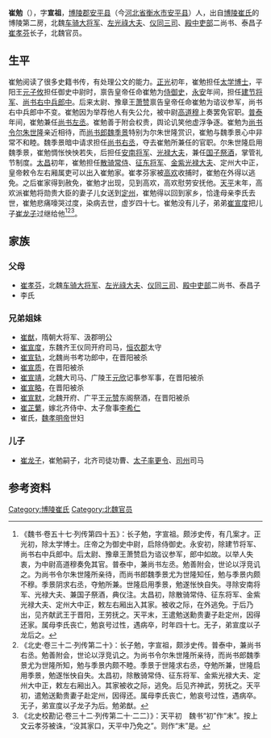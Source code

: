 '''崔勉'''（{{bd|？||？| |}}），字'''宣祖'''，[[博陵郡|博陵郡]][[安平县|安平县]]（今[[河北省|河北省]][[衡水市|衡水市]][[安平县|安平县]]）人，出自[[博陵崔氏|博陵崔氏]]的博陵第二房，北魏[[车骑大将军|车骑大将军]]、[[左光祿大夫|左光祿大夫]]、[[仪同三司|仪同三司]]、[[殿中尚书|殿中]][[吏部尚书|吏部]]二尚书、泰昌子[[崔孝芬|崔孝芬]]长子，北魏官员。

==生平==
崔勉阅读了很多史籍书传，有处理公文的能力。[[正光|正光]]初年，崔勉担任[[太学博士|太学博士]]，平阳王[[元子攸|元子攸]]担任御史中尉时，禀告皇帝任命崔勉为[[侍御史|侍御史]]，[[永安_(北魏)|永安]]年间，担任[[建节将军|建节将军]]、[[尚书右中兵郎中|尚书右中兵郎中]]。后来太尉、豫章王[[萧赞|萧赞]]禀告皇帝任命崔勉为谘议参军，尚书右中兵郎中不变。崔勉因为举荐他人有失公允，被中尉[[高道穆|高道穆]]上奏罢免官职。[[普泰|普泰]]年间，崔勉兼任[[尚书左丞|尚书左丞]]。崔勉善于附会权贵，舆论讥笑他虚浮争逐。崔勉为[[尚书令|尚书令]][[尔朱世隆|尔朱世隆]]亲近相待，而[[尚书郎|尚书郎]][[魏季景|魏季景]]特别为尔朱世隆赏识，崔勉与魏季景心中非常不和睦。魏季景暗中请求担任[[尚书右丞|尚书右丞]]，夺去崔勉所兼任的官职。尔朱世隆启用魏季景，崔勉惆怅怏怏若失，后担任[[安南将军|安南将军]]、[[光禄大夫|光禄大夫]]，兼任[[国子祭酒|国子祭酒]]，掌管礼节制度。[[太昌|太昌]]初年，崔勉担任[[散骑常侍|散骑常侍]]、[[征东将军|征东将军]]、[[金紫光禄大夫|金紫光禄大夫]]、定州大中正，皇帝敕令左右厢属吏可以出入崔勉家。崔孝芬家被[[高欢|高欢]]收捕时，崔勉在外得以逃免。之后崔家得到赦免，崔勉才出现，见到高欢，高欢慰劳安抚他。[[天平_(东魏)|天平]]末年，高欢派崔勉将勋贵大臣的妻子儿女送到[[定州|定州]]，崔勉得以回到家乡，恰逢母亲李氏去世，崔勉悲痛嚎哭过度，染病去世，虚岁四十七。崔勉没有儿子，弟弟[[崔宣度|崔宣度]]把儿子[[崔龙子|崔龙子]]过继给他<ref>《魏书·卷五十七·列传第四十五》：长子勉，字宣祖。颇涉史传，有几案才。正光初，除太学博士。庄帝之为御史中尉，启除侍御史。永安初，除建节将军、尚书右中兵郎中。后太尉、豫章王萧赞启为谘议参军，郎中如故。以举人失衷，为中尉高道穆奏免其官。普泰中，兼尚书左丞。勉善附会，世论以浮竞讥之。为尚书令尔朱世隆所亲待，而尚书郎魏季景尤为世隆知任，勉与季景内颇不穆。季景阴求右丞，夺勉所兼。世隆启用季景，勉遂怅怏自失。寻除安南将军、光禄大夫、兼国子祭酒，典仪注。太昌初，除散骑常侍、征东将军、金紫光禄大夫、定州大中正，敕左右厢出入其家。被收之际，在外逃免。于后乃出，见齐献武王于晋阳，王劳抚之。天平末，王遣勉送勳贵妻子赴定州，因得还家。属母李氏丧亡，勉哀号过性，遇病卒，时年四十七。无子，弟宣度以子龙后之。</ref><ref>《北史·卷三十二·列传第二十》：长子勉，字宣祖，颇涉史传。普泰中，兼尚书右丞。勉善附会，世论以浮竞讥之。为尚书令尔朱世隆所亲待，而尚书郎魏季景尤为世隆所知，勉与季景内颇不睦。季景于世隆求右丞，夺勉所兼，世隆启用季景，勉遂怅怏自失。太昌初，除散骑常侍、征东将军、金紫光禄大夫、定州大中正，敕左右厢出入。其家被收之际，逃免。后见齐神武，劳抚之。天平初，遣勉送勳贵妻子赴定州，因得还。属母李氏丧亡，勉哀号过性，遇病卒。无子，弟宣度以子龙子为后。勉弟猷。</ref><ref>《北史校勘记·卷三十二·列传第二十·二二〕》：天平初　魏书“初”作“末”。按上文云孝芬被诛，“没其家口，天平中乃免之”。则作“末”是。</ref>。

==家族==
{{main|博陵第二房世系图}}

===父母===
*[[崔孝芬|崔孝芬]]，北魏[[车骑大将军|车骑大将军]]、[[左光祿大夫|左光祿大夫]]、[[仪同三司|仪同三司]]、[[殿中尚书|殿中]][[吏部尚书|吏部]]二尚书、泰昌子
*李氏

===兄弟姐妹===
*[[崔猷_(汲郡公)|崔猷]]，隋朝大将军、汲郡明公
*[[崔宣度|崔宣度]]，东魏齐王仪同开府司马，[[恒农郡|恒农郡]]太守
*[[崔宣轨|崔宣轨]]，北魏尚书考功郎中，在晋阳被杀	
*[[崔宣质|崔宣质]]，在晋阳被杀		
*[[崔宣靖|崔宣靖]]，北魏大司马、广陵王[[元欣|元欣]]记事参军事，在晋阳被杀		
*[[崔宣略|崔宣略]]，在晋阳被杀		
*[[崔宣默|崔宣默]]，北魏开府、广平王[[元赞|元赞]]东阁祭酒，在晋阳被杀	
*[[崔芷蘩|崔芷蘩]]，嫁北齐侍中、太子詹事[[李希仁|李希仁]]
*崔氏，[[魏孝明帝|魏孝明帝]]世妇

===儿子===
*[[崔龙子|崔龙子]]，崔勉嗣子，北齐司徒功曹、[[太子率更令|太子率更令]]、[[司州|司州]]司马

==参考资料==
{{reflist}}

[[Category:博陵崔氏|Category:博陵崔氏]]
[[Category:北魏官员|Category:北魏官员]]